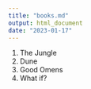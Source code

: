 ```yaml
---
title: "books.md"
output: html_document
date: "2023-01-17"
---
```


1. The Jungle
2. Dune 
3. Good Omens 
4. What if? 
